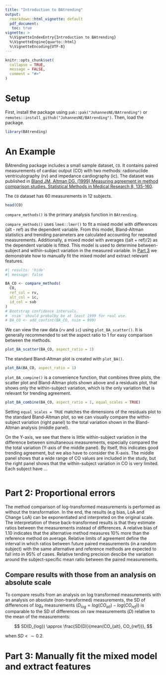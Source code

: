 ```yaml
---
title: "Introduction to BAtrending"
output: 
  rmarkdown::html_vignette: default
  pdf_document:
   toc: true
vignette: >
  %\VignetteIndexEntry{Introduction to BAtrending}
  %\VignetteEngine{quarto::html}
  %\VignetteEncoding{UTF-8}
---
```


```r
knitr::opts_chunk$set(
  collapse = TRUE,
  message = FALSE,
  comment = "#>"
)
```

# Setup

First, install the package using `pak::pak("JohannesNE/BAtrending")` or `remotes::install_github("JohannesNE/BAtrending")`. Then, load the package.

```r
library(BAtrending)
```

# An Example

BAtrending package includes a small sample dataset, `CO`. It contains paired measurements of cardiac output (CO) with two methods: radionuclide ventriculography (rv) and impedance cardiography (ic). The dataset was published in [Bland JM, Altman DG. (1999) Measuring agreement in method comparison studies. Statistical Methods in Medical Research 8, 135-160](https://doi.org/10.1177/096228029900800204).

The `CO` dataset has 60 measurements in 12 subjects.

```r
head(CO)
```

`compare_methods()` is the primary analysis function in `BAtrending`.

`compare_methods()` uses `lme4::lmer()` to fit a mixed model with differences (alt - ref) as the dependent variable. From this model, Bland-Altman statistics and treniding parameters are calculated accounting for repeated measurements. Additionally, a mixed model with averages ((alt + ref)/2) as the dependent variable is fitted. This model is used to determine between-subject and within-subject variation in the measured variable. In [Part 3](#part-3-manually-fit-the-mixed-model-and-extract-features) we demonstrate how to manually fit the mixed model and extract relevant features.

```r
#| results: 'hide'
#| message: false

BA_CO <- compare_methods(
  CO,
  ref_col = rv,
  alt_col = ic,
  id_col = sub
)
# Bootstrap confidence intervals.
# `nsim` should probalby be at least 1999 for real use.
# BA_CO <- add_confint(BA_CO, nsim = 999)
```

We can view the raw data (`rv` and `ic`) using `plot_BA_scatter()`. It is generally recommended to set the aspect ratio to 1 for easy comparison between the methods.

```r
plot_BA_scatter(BA_CO, aspect_ratio = 1)
```

The standard Bland-Altman plot is created with `plot_BA()`.

```r
plot_BA(BA_CO, aspect_ratio = 1)
```

`plot_BA_compine()` is a convenience function, that combines three plots, the scatter plot and Bland-Altman plots shown above and a residuals plot, that shows only the within-subject variation, which is the only variation that is relevant for trending agreement.

```r
plot_BA_combine(BA_CO, aspect_ratio = 1, equal_scales = TRUE)
```

Setting `equal_scales = TRUE` matches the dimensions of the residuals plot to the standard Bland-Altman plot, so we can visually compare the within-subject variation (right panel) to the total variation shown in the Bland-Altman analysis (middle panel).

On the Y-axis, we see that there is little within-subject variation in the difference between simultaneous measurements, especially compared the the total variation (Y-axis of the middle panel). By itself, this indicates good trending agreement, but we also have to consider the X-axis. The middle panel shows that a wide range of CO values are included in the study, but the right panel shows that the within-subject variation in CO is very limited. Each subject have ...

```r

```

# Part 2: Proportional errors

The method comparison of log-transformed measurements is performed as without the transformation. In the end, the results (e.g bias, LoA and Change LoA) can be exponentiated and interpreted on the original scale. The interpretation of these back-transformed results is that they estimate ratios between the measurements instead of differences. A relative bias of 1.10 indicates that the alternative method measures 10% more than the reference method on average. Relative limits of agreement define the interval in which ratios between future paired measurements (in a random subject) with the same alternative and reference methods are expected to fall into in 95% of cases. Relative tending precision descibe the variation around the subject-specific mean ratio between the paired measurements.

## Compare results with those from an analysis on absolute scale

To compare results from an analysis on log transformed measurements with an analysis on absolute (non-transformed) measurements, the SD of differences of $log_e$ measurements ($D_{log} = log(CO_{alt}) - log(CO_{ref})$) is comparable to the SD of differences on raw measurements ($D$) relative to the mean of the measurements:

$$
SD(D_{log}) \approx \frac{SD(D)}{mean(CO_{alt}, CO_{ref})},
$$

when $SD < \sim0.2$.

# Part 3: Manually fit the mixed model and extract features {#part-3-manually-fit-the-mixed-model-and-extract-features}